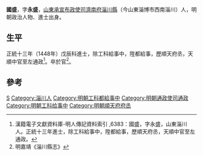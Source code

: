 '''國盛'''，字'''永盛'''，[[山東承宣布政使司|山東承宣布政使司]][[濟南府|濟南府]][[淄川縣|淄川縣]]（今山東淄博市西南淄川）人，明朝政治人物、進士出身。

==生平==
正統十三年（1448年）戊辰科進士，除工科給事中，陞都給事，歷順天府丞，天順中官至左通政<ref>漢籍電子文獻資料庫-明人傳記資料索引 ,6383：國盛，字永盛，山東淄川人。正統十三年進士，除工科給事中，陞都給事，歷順天府丞，天順中官至左通政。</ref>。卒於官<ref>明嘉靖《淄川縣志》</ref>。

==參考==
{{reflist}}

{{正統十三年戊辰科殿試金榜}}

{{Authority control}}

{{DEFAULTSORT:Guo國}}
[[Category:国姓|S]]
[[Category:淄川人|Category:淄川人]]
[[Category:明朝工科都給事中|Category:明朝工科都給事中]]
[[Category:明朝通政使司通政|Category:明朝通政使司通政]]
[[Category:明朝工科给事中|Category:明朝工科给事中]]
[[Category:明朝順天府府丞|Category:明朝順天府府丞]]


{{明朝人物小作品}}